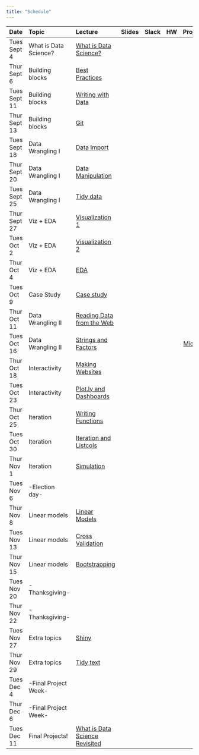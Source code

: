 ```yaml
---
title: "Schedule"
---
```


| Date          | Topic                 | Lecture                                                           | Slides                                                                           |  Slack                                                                                         | HW                                                         |                        Projects |
|:------------- |:--------------------- |:------------------------------------------------------------------|:--------------------------------------------------------------------------------:|:----------------------------------------------------------------------------------------------:|:----------------------------------------------------------:| -------------------------------:|
| Tues Sept 4   | What is Data Science? | [What is Data Science?](what_is_ds_i.html)                        | [<i class="fas fa-desktop fa-lg"></i>](slides/what_is_data_science_i.pdf)        | [<i class="fab fa-slack fa-lg"></i>](link)                                                     | [<i class="far fa-file-code fa-lg"></i>](homework_0.html)  |                                 |   
| Thur Sept 6   | Building blocks       | [Best Practices](best_practices.html)                             | [<i class="fas fa-desktop fa-lg"></i>](slides/best_practices.pdf)                | [<i class="fab fa-slack fa-lg"></i>](https://p8105-fall2018.slack.com/messages/CCATLJG67)      |                                                            |                                 |
| Tues Sept 11  | Building blocks       | [Writing with Data](writing_with_data.html)                       | [<i class="fas fa-desktop fa-lg"></i>](slides/writing_with_data.pdf)             | [<i class="fab fa-slack fa-lg"></i>](https://p8105-fall2018.slack.com/messages/CCATLJG67)      |                                                            |                                 |
| Thur Sept 13  | Building blocks       | [Git](git.html)                                                   | [<i class="fas fa-desktop fa-lg"></i>](slides/git.pdf)                           | [<i class="fab fa-slack fa-lg"></i>](https://p8105-fall2018.slack.com/messages/CCATLJG67)      | [<i class="far fa-file-code fa-lg"></i>](homework_1.html)  |                                 |   
| Tues Sept 18  | Data Wrangling I      | [Data Import](data_import.html)                                   | [<i class="fas fa-desktop fa-lg"></i>](slides/data_import.pdf)                   | [<i class="fab fa-slack fa-lg"></i>](https://p8105-fall2018.slack.com/messages/CCAEZLU49)      |                                                            |                                 |
| Thur Sept 20  | Data Wrangling I      | [Data Manipulation](data_manipulation.html)                       | [<i class="fas fa-desktop fa-lg"></i>](slides/data_manipulation.pdf)             | [<i class="fab fa-slack fa-lg"></i>](https://p8105-fall2018.slack.com/messages/CCAEZLU49)      |                                                            |                                 |
| Tues Sept 25  | Data Wrangling I      | [Tidy data](tidy_data.html)                                       | [<i class="fas fa-desktop fa-lg"></i>](slides/tidy_data.pdf)                     | [<i class="fab fa-slack fa-lg"></i>](https://p8105-fall2018.slack.com/messages/CCAEZLU49)      | [<i class="far fa-file-code fa-lg"></i>](homework_2.html)  |                                 |   
| Thur Sept 27  | Viz + EDA             | [Visualization 1](visualization_pt1.html)                         | [<i class="fas fa-desktop fa-lg"></i>](slides/visualization.pdf)                 | [<i class="fab fa-slack fa-lg"></i>](https://p8105-fall2018.slack.com/messages/CCCBZPUVC)      |                                                            |                                 |
| Tues Oct 2    | Viz + EDA             | [Visualization 2](visualization_pt2.html)                         | [<i class="fas fa-desktop fa-lg"></i>](slides/visualization.pdf)                 | [<i class="fab fa-slack fa-lg"></i>](https://p8105-fall2018.slack.com/messages/CCCBZPUVC)      |                                                            |                                 |
| Thur Oct 4    | Viz + EDA             | [EDA](exploratory_analysis.html)                                  | [<i class="fas fa-desktop fa-lg"></i>](slides/exploratory_analysis.pdf)          | [<i class="fab fa-slack fa-lg"></i>](https://p8105-fall2018.slack.com/messages/CCCBZPUVC)      | [<i class="far fa-file-code fa-lg"></i>](homework_3.html)  |                                 |   
| Tues Oct 9    | Case Study            | [Case study](what_is_ds_ii.html)                                  | [<i class="fas fa-desktop fa-lg"></i>](slides/what_is_data_science_ii.pdf)       | [<i class="fab fa-slack fa-lg"></i>](https://p8105-fall2018.slack.com/messages/CDA08BPC7)      |                                                            |                                 |
| Thur Oct 11   | Data Wrangling II     | [Reading Data from the Web](reading_data_from_the_web.html)       | [<i class="fas fa-desktop fa-lg"></i>](slides/reading_data_from_the_web.pdf)     | [<i class="fab fa-slack fa-lg"></i>](https://p8105-fall2018.slack.com/messages/CCC345PM5)      |                                                            |                                 |
| Tues Oct 16   | Data Wrangling II     | [Strings and Factors](strings_and_factors.html)                   | [<i class="fas fa-desktop fa-lg"></i>](slides/strings_and_factors.pdf)           | [<i class="fab fa-slack fa-lg"></i>](https://p8105-fall2018.slack.com/messages/CCC345PM5)      |                                                            | [Midterm](midterm_project.html) |
| Thur Oct 18   | Interactivity         | [Making Websites](making_websites.html)                           | [<i class="fas fa-desktop fa-lg"></i>](slides/making_websites.pdf)               | [<i class="fab fa-slack fa-lg"></i>](https://p8105-fall2018.slack.com/messages/CCATLNVUK)      |                                                            |                                 |
| Tues Oct 23   | Interactivity         | [Plot.ly and Dashboards](plotly_and_dashboards.html)              | [<i class="fas fa-desktop fa-lg"></i>](slides/plotly_and_dashboards.pdf)         | [<i class="fab fa-slack fa-lg"></i>](https://p8105-fall2018.slack.com/messages/CCATLNVUK)      | [<i class="far fa-file-code fa-lg"></i>](homework_4.html)  | [Final](final_project.html)     |
| Thur Oct 25   | Iteration             | [Writing Functions](writing_functions.html)                       | [<i class="fas fa-desktop fa-lg"></i>](slides/writing_functions.pdf)             | [<i class="fab fa-slack fa-lg"></i>](https://p8105-fall2018.slack.com/messages/CCAAE7XDW)      |                                                            |                                 |
| Tues Oct 30   | Iteration             | [Iteration and Listcols](iteration_and_listcols.html)             | [<i class="fas fa-desktop fa-lg"></i>](slides/iteration_and_listcols.pdf)        | [<i class="fab fa-slack fa-lg"></i>](https://p8105-fall2018.slack.com/messages/CCAAE7XDW)      |                                                            |                                 |
| Thur Nov 1    | Iteration             | [Simulation](simulation.html)                                     | [<i class="fas fa-desktop fa-lg"></i>](slides/simulation.pdf)                    | [<i class="fab fa-slack fa-lg"></i>](https://p8105-fall2018.slack.com/messages/CCAAE7XDW)      | [<i class="far fa-file-code fa-lg"></i>](homework_5.html)  |                                 |
| Tues Nov 6    | -Election day-        |                                                                   |                                                                                  |                                                                                                |                                                            |                                 |
| Thur Nov 8    | Linear models         | [Linear Models](linear_models.html)                               | [<i class="fas fa-desktop fa-lg"></i>](slides/linear_models.pdf)                 | [<i class="fab fa-slack fa-lg"></i>](https://p8105-fall2018.slack.com/messages/CCAAE9AAU)      |                                                            |                                 |
| Tues Nov 13   | Linear models         | [Cross Validation](cross_validation.html)                         | [<i class="fas fa-desktop fa-lg"></i>](slides/cross_validation.pdf)              | [<i class="fab fa-slack fa-lg"></i>](https://p8105-fall2018.slack.com/messages/CCAAE9AAU)      |                                                            |                                 |
| Thur Nov 15   | Linear models         | [Bootstrapping](bootstrapping.html)                               | [<i class="fas fa-desktop fa-lg"></i>](slides/bootstrapping.pdf)                 | [<i class="fab fa-slack fa-lg"></i>](https://p8105-fall2018.slack.com/messages/CCAAE9AAU)      | [<i class="far fa-file-code fa-lg"></i>](homework_6.html)  |                                 |
| Tues Nov 20   | -Thanksgiving-        |                                                                   |                                                                                  |                                                                                                |                                                            |                                 |
| Thur Nov 22   | -Thanksgiving-        |                                                                   |                                                                                  |                                                                                                |                                                            |                                 |
| Tues Nov 27   | Extra topics          | [Shiny](shiny.html)                                               | [<i class="fas fa-desktop fa-lg"></i>](slides/shiny.pdf)                         | [<i class="fab fa-slack fa-lg"></i>](https://p8105-fall2018.slack.com/messages/CEC9L1JKV)      |                                                            |                                 |
| Thur Nov 29   | Extra topics          | [Tidy text](tidy_text.html)                                       | [<i class="fas fa-desktop fa-lg"></i>](slides/tidy_text.pdf)                     | [<i class="fab fa-slack fa-lg"></i>](https://p8105-fall2018.slack.com/messages/CEC9L1JKV)      | [<i class="far fa-file-code fa-lg"></i>](homework_7.html)  |                                 |
| Tues Dec 4    | -Final Project Week-  |                                                                   |                                                                                  |                                                                                                |                                                            |                                 |
| Thur Dec 6    | -Final Project Week-  |                                                                   |                                                                                  |                                                                                                |                                                            |                                 |
| Tues Dec 11   | Final Projects!       | [What is Data Science Revisited](what_is_ds_iii.html)             | [<i class="fas fa-desktop fa-lg"></i>](slides/what_is_data_science_iIi.pdf)      |                                                                                                |                                                            |                                 |

